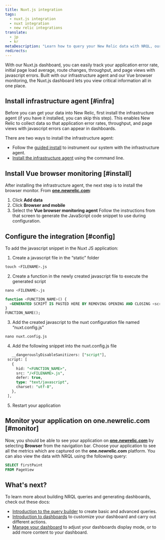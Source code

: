 ```yaml
---
title: Nuxt.js integration
tags:
  - nuxt.js integration
  - nuxt integration
  - new relic integrations
translate:
  - jp
  - kr
metaDescription: "Learn how to query your New Relic data with NRQL, our SQL-like query language."
redirects:
---
```

With our Nuxt.js dashboard, you can easily track your application error rate, initial page load average, route changes, throughput, and page views with javascript errors. Built with our infrastructure agent and our Vue browser monitoring, the Nuxt.js dashboard lets you view critical information all in one place.

## Install infrastructure agent [#infra]
Before you can get your data into New Relic, first install the infrastructure agent (if you have it installed, you can skip this step). This enables New Relic to collect data so that application error rates, throughput, and page views with javascript errors can appear in dashboards.

There are two ways to install the infrastructure agent:
* Follow the [guided install](https://one.newrelic.com/marketplace?state=607786be-99a9-fa66-4b67-3f7f3b9551d4) to instrument our system with the infrastructure agent.
* [Install the infrastructure agent](docs/infrastructure/install-infrastructure-agent/linux-installation/install-infrastructure-monitoring-agent-linux) using the command line. 


## Install Vue browser monitoring [#install]
After installing the infrastructure agent, the next step is to install the browser monitor. From **[one.newrelic.com](https://one.newrelic.com)**: 
1. Click **Add data**
2. Click **Browser and mobile**
3. Select the **Vue browser monitoring agent**
Follow the instructions from that screen to generate the JavaScript code snippet to use during configuration.

## Configure the integration [#config]
To add the javascript snippet in the Nuxt JS application:
1. Create a javascript file in the “static” folder
  ```sql
  touch <FILENAME>.js
  ```
2. Create a function in the newly created javascript file to execute the generated script
  ```sql
  nano <FILENAME>.js
  ```
  ```sql
  function <FUNCTION_NAME>() {
	<GENERATED SCRIPT IS PASTED HERE BY REMOVING OPENING AND CLOSING <script> TAGS>
  }
  FUNCTION_NAME();
  ```
3. Add the created javascript to the nuxt configuration file named “nuxt.config.js”
  ```sql
  nano nuxt.config.js
  ```
4. Add the following snippet into the nuxt.config.js file
  ```sql
     __dangerouslyDisableSanitizers: ["script"],
   script: [
     {
       hid: "<FUNCTION_NAME>",
       src: "/<FILENAME>.js",
       defer: true,
       type: "text/javascript",
       charset: "utf-8",
     },
   ],
  ```
5. Restart your application

## Monitor your application on one.newrelic.com [#monitor]
Now, you should be able to see your application on **[one.newrelic.com](https://one.newrelic.com)** by selecting **Browser** from the navigation bar. Choose your application to see all the metrics which are captured on the **one.newrelic.com** platform. You can also view the data with NRQL using the following query:
```sql
SELECT firstPaint 
FROM PageView
```
## What's next?

To learn more about building NRQL queries and generating dashboards, check out these docs:

* [Introduction to the query builder](/docs/query-your-data/explore-query-data/query-builder/introduction-query-builder) to create basic and advanced queries.
* [Introduction to dashboards](/docs/query-your-data/explore-query-data/dashboards/introduction-dashboards) to customize your dashboard and carry out different actions.
* [Manage your dashboard](/docs/query-your-data/explore-query-data/dashboards/manage-your-dashboard) to adjust your dashboards display mode, or to add more content to your dashboard. 